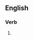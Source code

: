 ==English==

===Verb===
{{head|en|present participle}}

# {{present participle of|remigrate|lang=en|nocat=1}}